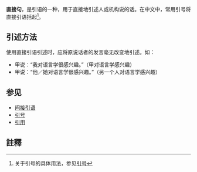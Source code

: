 '''直接句'''，是引语的一种，用于直接地引述人或机构说的话。在中文中，常用引号将直接引语括起<ref>关于引号的具体用法，参见[[引号|引号]]</ref>。

==引述方法==
使用直接引语引述时，应将原说话者的发言毫无改变地引述。如：
*甲说：“我对语言学很感兴趣。”（甲对语言学感兴趣）
*甲说：“他／她对语言学很感兴趣。”（另一个人对语言学感兴趣）
==参见==
*[[间接引语|间接引语]]
*[[引号|引号]]
*[[引用|引用]]

==註釋==
{{Reflist}}
{{lang-stub}}


<!--其他语言-->